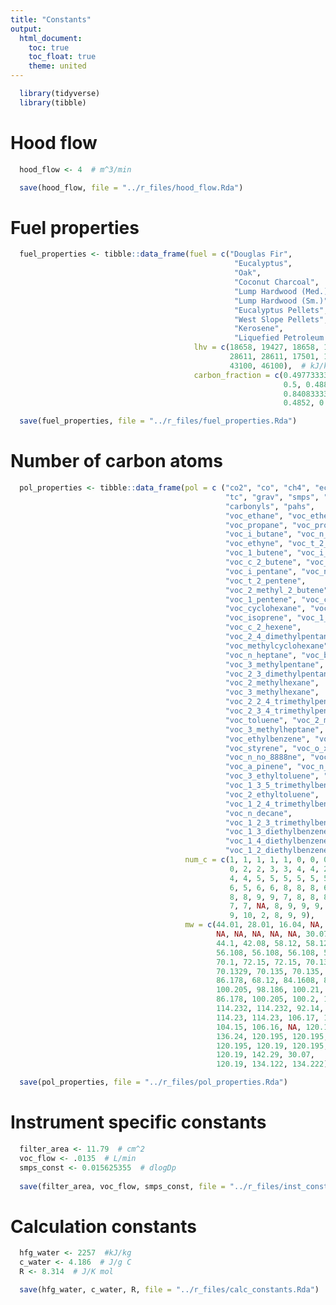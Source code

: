 ```yaml
---
title: "Constants"
output:
  html_document:
    toc: true
    toc_float: true
    theme: united
---
```


```r
  library(tidyverse)
  library(tibble)
```

# Hood flow

```r
  hood_flow <- 4  # m^3/min

  save(hood_flow, file = "../r_files/hood_flow.Rda")
```

# Fuel properties

```r
  fuel_properties <- tibble::data_frame(fuel = c("Douglas Fir",
                                                  "Eucalyptus",
                                                  "Oak",
                                                  "Coconut Charcoal",
                                                  "Lump Hardwood (Med.)",
                                                  "Lump Hardwood (Sm.)",
                                                  "Eucalyptus Pellets",
                                                  "West Slope Pellets",
                                                  "Kerosene",
                                                  "Liquefied Petroleum Gas"),
                                         lhv = c(18658, 19427, 18658, 16628,
                                                 28611, 28611, 17501, 17501,
                                                 43100, 46100),  # kJ/kg
                                         carbon_fraction = c(0.497733333, 0.521166667,
                                                             0.5, 0.488, 0.840833333,
                                                             0.840833333, 0.4852,
                                                             0.4852, 0.82, 0.82))  # kg_C/kg_fuel

  save(fuel_properties, file = "../r_files/fuel_properties.Rda")
```

# Number of carbon atoms

```r
  pol_properties <- tibble::data_frame(pol = c ("co2", "co", "ch4", "ec", "oc",
                                                "tc", "grav", "smps", "ions", 
                                                "carbonyls", "pahs",
                                                "voc_ethane", "voc_ethene",
                                                "voc_propane", "voc_propene",
                                                "voc_i_butane", "voc_n_butane",
                                                "voc_ethyne", "voc_t_2_butene",
                                                "voc_1_butene", "voc_i_butene",
                                                "voc_c_2_butene", "voc_cyclopentane",
                                                "voc_i_pentane", "voc_n_pentane",
                                                "voc_t_2_pentene",
                                                "voc_2_methyl_2_butene",
                                                "voc_1_pentene", "voc_c_2_pentene",
                                                "voc_cyclohexane", "voc_n_hexane",
                                                "voc_isoprene", "voc_1_hexene",
                                                "voc_c_2_hexene",
                                                "voc_2_4_dimethylpentane",
                                                "voc_methylcyclohexane",
                                                "voc_n_heptane", "voc_benzene",
                                                "voc_3_methylpentane",
                                                "voc_2_3_dimethylpentane",
                                                "voc_2_methylhexane",
                                                "voc_3_methylhexane",
                                                "voc_2_2_4_trimethylpentane",
                                                "voc_2_3_4_trimethylpentane",
                                                "voc_toluene", "voc_2_methylheptane",
                                                "voc_3_methylheptane", "voc_n_octane",
                                                "voc_ethylbenzene", "voc_m_p_xylene",
                                                "voc_styrene", "voc_o_xylene",
                                                "voc_n_no_8888ne", "voc_i_propylbenzene",
                                                "voc_a_pinene", "voc_n_propylbenzene",
                                                "voc_3_ethyltoluene", "voc_4_ethyltoluene",
                                                "voc_1_3_5_trimethylbenzene",
                                                "voc_2_ethyltoluene",
                                                "voc_1_2_4_trimethylbenzene",
                                                "voc_n_decane",
                                                "voc_1_2_3_trimethylbenzene",
                                                "voc_1_3_diethylbenzene",
                                                "voc_1_4_diethylbenzene",
                                                "voc_1_2_diethylbenzene"),
                                       num_c = c(1, 1, 1, 1, 1, 0, 0, 0, 0, 0,
                                                 0, 2, 2, 3, 3, 4, 4, 2, 4, 4,
                                                 4, 4, 5, 5, 5, 5, 5, 5, 5, 6,
                                                 6, 5, 6, 6, 8, 8, 8, 6, 7, 8,
                                                 8, 8, 9, 9, 7, 8, 8, 8, 7, 7,
                                                 7, 7, NA, 8, 9, 9, 9, 9, 10, 9,
                                                 9, 10, 2, 8, 9, 9),
                                       mw = c(44.01, 28.01, 16.04, NA, NA, NA,
                                              NA, NA, NA, NA, NA, 30.07, 28.05,
                                              44.1, 42.08, 58.12, 58.12, 26.04,
                                              56.108, 56.108, 56.108, 56.108,
                                              70.1, 72.15, 72.15, 70.1329, 
                                              70.1329, 70.135, 70.135, 84.16,
                                              86.178, 68.12, 84.1608, 84.162,
                                              100.205, 98.186, 100.21, 78.11,
                                              86.178, 100.205, 100.2, 100.205,
                                              114.232, 114.232, 92.14, 114.23,
                                              114.23, 114.23, 106.17, 106.168,
                                              104.15, 106.16, NA, 120.195,
                                              136.24, 120.195, 120.195,
                                              120.195, 120.19, 120.195,
                                              120.19, 142.29, 30.07, 
                                              120.19, 134.122, 134.222))  # g/mol

  save(pol_properties, file = "../r_files/pol_properties.Rda")
```

# Instrument specific constants

```r
  filter_area <- 11.79  # cm^2
  voc_flow <- .0135  # L/min
  smps_const <- 0.015625355  # dlogDp
  
  save(filter_area, voc_flow, smps_const, file = "../r_files/inst_constants.Rda")
```

# Calculation constants

```r
  hfg_water <- 2257  #kJ/kg
  c_water <- 4.186  # J/g C
  R <- 8.314  # J/K mol

  save(hfg_water, c_water, R, file = "../r_files/calc_constants.Rda")
```
